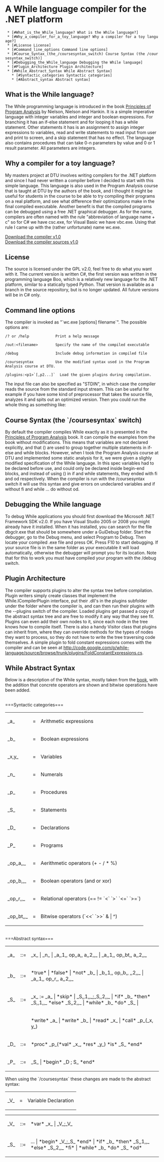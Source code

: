 =A While language compiler for the .NET platform=

  * [#What_is_the_While_language? What is the While language?]
  * [#Why_a_compiler_for_a_toy_language? Why a compiler for a toy language?]
  * [#License License]
  * [#Command_line_options Command line options]
  * [#Course_Syntax_(the_/coursesyntax_switch) Course Syntax (the /coursesyntax_switch)]
  * [#Debugging_the_While_language Debugging the While language]
  * [#Plugin_Architecture Plugin Architecture]
  * [#While_Abstract_Syntax While Abstract Syntax]
    * [#Syntactic_categories Syntactic categories]
    * [#Abstract_syntax Abstract syntax]

==What is the While language?==

The While programming language is introduced in the book [http://www.amazon.com/Principles-Program-Analysis-Flemming-Nielson/dp/3540654100/ref=pd_bbs_sr_1?ie=UTF8&s=books&qid=1235741633&sr=8-1 Principles of Program Analysis] by Nielson, Nielson and Hankin. It is a simple imperative language with integer variables and integer and boolean expressions. For branching it has an if-else statement and for looping it has a while statement. Other statements it has is an assignment to assign integer expressions to variables, read and write statements to read input from user and print to screen, and a skip statement that has no effect. The language also contains procedures that can take 0-n parameters by value and 0 or 1 result parameter. All parameters are integers.


==Why a compiler for a toy language?==

My masters project at DTU involves writing compilers for the .NET platform and since I had never written a compiler before I decided to start with this simple language. This language is also used in the Program Analysis course that is taught at DTU by the authors of the book, and I thought it might be useful for students in the course to be able to try compiling their programs on a real platform, and see what difference their optimizations make in the final compiled executable. Another benefit is that the compiled programs can be debugged using a free .NET graphical debugger. As for the name, compilers are often named with the rule "abbreviation of language name + c" so for C# we have csc.exe, for Visual Basic we have vbc.exe. Using that rule I came up with the (rather unfortunate) name wc.exe.

[http://while-language.googlecode.com/files/wc-1.0-bin.zip Download the compiler v1.0]<br/>
[http://while-language.googlecode.com/files/wc-1.0-src.zip Download the compiler sources v1.0]

==License==

The source is licensed under the GPL v2.0, feel free to do what you want with it. The current version is written C#, the first version was written in the programming language Boo, which is a relatively new language for the .NET platform, similar to a statically typed Python. That version is available as a branch in the source repository, but is no longer updated. All future versions will be in C# only.

==Command line options==

The compiler is invoked as "`wc.exe [options] filename`". The possible options are:
<pre>
/? or /help            Print a help message

/out:<filename>        Specify the name of the compiled executable

/debug                 Include debug information in compiled file

/coursesyntax          Use the modified syntax used in the Program Analysis course at DTU.

/plugins:<p1>`[,p2...]`  Load the given plugins during compilation.
</pre>

The input file can also be specified as "STDIN", in which case the compiler reads the source from the standard input stream. This can be useful for example if you have some kind of preprocessor that takes the source file, analyzes it and spits out an optimized version. Then you could run the whole thing as something like:

{{{analyzer.exe somefile.while | wc.exe /out:somefile.exe STDIN}}}

	

==Course Syntax (the `/coursesyntax` switch)==

By default the compiler compiles While exactly as it is presented in the [http://www.amazon.com/Principles-Program-Analysis-Flemming-Nielson/dp/3540654100/ref=pd_bbs_sr_1?ie=UTF8&s=books&qid=1235741633&sr=8-1 Principles of Program Analysis] book. It can compile the examples from the book without modifications. This means that variables are not declared explicitly, and that () are used to group together multiple statements in if-else and while blocks. However, when I took the Program Analysis course at DTU and implemented some static analysis for it, we were given a slighly modified specification of the While language. In this spec variables had to be declared before use, and could only be declared inside begin-end blocks, and instead of using () in if and while statements, they ended with fi and od respectively. When the compiler is run with the /coursesyntax switch it will use this syntax and give errors on undeclared variables and if without fi and while ... do without od.

==Debugging the While language==

To debug While applications you should first download the Microsoft .NET Framework SDK v2.0. If you have Visual Studio 2005 or 2008 you might already have it installed. When it has installed, you can search for the file dbgclr.exe that should be somewhere under a GuiDebug folder. Start the debugger, go to the Debug menu, and select Program to Debug. Then locate your compiled .exe file and press OK. Press F10 to start debugging. If your source file is in the same folder as your executable it will load automatically, otherwise the debugger will prompt you for its location. Note that for this to work you must have compiled your program with the /debug switch.

==Plugin Architecture==
The compiler supports plugins to alter the syntax tree before compilation. Plugin writers simply create classes that implement the While.ICompilerPlugin interface, put their .dll's in the plugins subfolder under the folder where the compiler is, and can then run their plugins with the --plugins switch of the compiler. Loaded plugins get passed a copy of the abstract syntax tree and are free to modify it any way that they see fit. Plugins can even add their own nodes to it, since each node in the tree knows how to compile itself. There is also a handy Visitor class that plugins can inherit from, where they can override methods for the types of nodes they want to process, so they do not have to write the tree traversing code themselves. A simple plugin to fold constant expressions comes with the compiler and can be seen at [http://code.google.com/p/while-language/source/browse/trunk/plugins/FoldConstantExpressions.cs http://code.google.com/p/while-language/source/browse/trunk/plugins/FoldConstantExpressions.cs].

==While Abstract Syntax==

Below is a description of the While syntax, mostly taken from the [http://www.amazon.com/Principles-Program-Analysis-Flemming-Nielson/dp/3540654100/ref=pd_bbs_sr_1?ie=UTF8&s=books&qid=1235741633&sr=8-1 book], with the addition that concrete operators are shown and bitwise operations have been added.

<br />
===Syntactic categories===

<table>
  <tr>
    <td>_a_</td>
    <td>=</td>
    <td>Arithmetic expressions</td>
  </tr>
  <tr>
    <td>_b_</td>
    <td>=</td>
    <td>Boolean expressions</td>
  </tr>
  <tr>
    <td>_x,y_</td>
    <td>=</td>
    <td>Variables</td>
  </tr>
  <tr>
    <td>_n_</td>
    <td>=</td>
    <td>Numerals</td>
  </tr>
  <tr>
    <td>_p_</td>
    <td>=</td>
    <td>Procedures</td>
  </tr>
  <tr>
    <td>_S_</td>
    <td>=</td>
    <td>Statements</td>
  </tr>
  <tr>
    <td>_D_</td>
    <td>=</td>
    <td>Declarations</td>
  </tr>
  <tr>
    <td>_P_</td>
    <td>=</td>
    <td>Programs</td>
  </tr>
  <tr>
    <td>_op,,a,,_</td>
    <td>=</td>
    <td>Aerithmetic operators (+ - / * %)</td>
  </tr>
  <tr>
    <td>_op,,b,,_</td>
    <td>=</td>
    <td>Boolean operators (and or xor)</td>
  </tr>
  <tr>
    <td>_op,,r,,_</td>
    <td>=</td>
    <td>Relational operators (== != `<` `>` `<=` `>=`)</td>
  </tr>
  <tr>
    <td>_op,,bt,,_</td>
    <td>=</td>
    <td>Bitwise operators (`<<` `>>` & | ^)</td>
  </tr>
</table>

<br />
===Abstract syntax===

<table>
  <tr>
    <td>_a_</td>
    <td>::=</td>
    <td>_x_ | _n_ | _a,,1,, op,,a,, a,,2,,_ | _a,,1,, op,,bt,, a,,2,,_</td>
  </tr>
  <tr>
    <td>_b_</td>
    <td>::=</td>
    <td>*true* | *false* | *not* _b_ | _b,,1,, op,,b,, ,,2,,_ | _a,,1,, op,,r,, a,,2,,_</td>
  </tr>
  <tr>
    <td>_S_</td>
    <td>::=</td>
    <td>_x_ := _a_ | *skip* | _S,,1,,_;_S,,2,,_ | *if* _b_ *then* _S,,1,,_ *else* _S,,2,,_ | *while* _b_ *do* _S_ |</td>
  </tr>
  <tr>
    <td></td>
    <td></td>
    <td>*write* _a_ | *write* _b_ | *read* _x_ | *call* _p_(_x, y_)</td>
  </tr>
  <tr>
    <td>_D_</td>
    <td>::=</td>
    <td>*proc* _p_(*val* _x_, *res* _y_) *is* _S_ *end*</td>
  </tr>
  <tr>
    <td>_P_</td>
    <td>::=</td>
    <td>_S_ | *begin* _D ; S_ *end*</td>
  </tr>
</table>

When using the `/coursesyntax` these changes are made to the abstract syntax:

<table>
  <tr>
    <td>_V_</td>
    <td>=</td>
    <td>Variable Declaration</td>
  </tr>
</table>
<table>
  <tr>
    <td>_V_</td>
    <td>::=</td>
    <td>*var* _x_ | _V_;_V_</td>
  </tr>
  <tr>
    <td>_S_</td>
    <td>::=</td>
    <td>... | *begin* _V_;_S_ *end* | *if* _b_ *then* _S,,1,,_ *else* _S,,2,,_ *fi* | *while* _b_ *do* _S_ *od*</td>
  </tr>
</table>